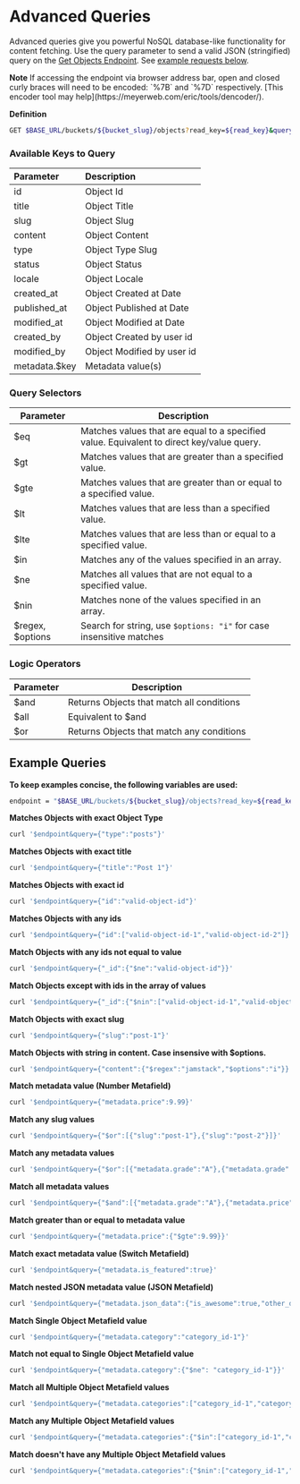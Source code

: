 
# Advanced Queries

Advanced queries give you powerful NoSQL database-like functionality for content fetching. Use the query parameter to send a valid JSON (stringified) query on the [Get Objects Endpoint](/cosmic-api/objects#get-objects). See [example requests below](/cosmic-api/advanced-query/#example-queries).

<Callout emoji="✅">
  <strong>Note</strong>
  If accessing the endpoint via browser address bar, open and closed curly braces
  will need to be encoded: `%7B` and `%7D` respectively. [This encoder tool may help](https://meyerweb.com/eric/tools/dencoder/).
</Callout>

**Definition**

```bash
GET $BASE_URL/buckets/${bucket_slug}/objects?read_key=${read_key}&query=${JSON_query}
```

### Available Keys to Query

| Parameter     | Description                |
| :------------ | :------------------------- |
| id            | Object Id                  |
| title         | Object Title               |
| slug          | Object Slug                |
| content       | Object Content             |
| type          | Object Type Slug           |
| status        | Object Status              |
| locale        | Object Locale              |
| created_at    | Object Created at Date     |
| published_at  | Object Published at Date   |
| modified_at   | Object Modified at Date    |
| created_by    | Object Created by user id  |
| modified_by   | Object Modified by user id |
| metadata.$key | Metadata value(s)          |

### Query Selectors

| Parameter        | Description                                                                               |
| ---------------- | ----------------------------------------------------------------------------------------- |
| $eq              | Matches values that are equal to a specified value. Equivalent to direct key/value query. |
| $gt              | Matches values that are greater than a specified value.                                   |
| $gte             | Matches values that are greater than or equal to a specified value.                       |
| $lt              | Matches values that are less than a specified value.                                      |
| $lte             | Matches values that are less than or equal to a specified value.                          |
| $in              | Matches any of the values specified in an array.                                          |
| $ne              | Matches all values that are not equal to a specified value.                               |
| $nin             | Matches none of the values specified in an array.                                         |
| $regex, $options | Search for string, use `$options: "i"` for case insensitive matches                       |

### Logic Operators

| Parameter | Description                               |
| --------- | ----------------------------------------- |
| $and      | Returns Objects that match all conditions |
| $all      | Equivalent to $and                        |
| $or       | Returns Objects that match any conditions |

## Example Queries

**To keep examples concise, the following variables are used:**

```bash
endpoint = "$BASE_URL/buckets/${bucket_slug}/objects?read_key=${read_key}&props=title,slug,metadata"
```

**Matches Objects with exact Object Type**

```bash
curl '$endpoint&query={"type":"posts"}'
```

**Matches Objects with exact title**

```bash
curl '$endpoint&query={"title":"Post 1"}'
```

**Matches Objects with exact id**

```bash
curl '$endpoint&query={"id":"valid-object-id"}'
```

**Matches Objects with any ids**

```bash
curl '$endpoint&query={"id":["valid-object-id-1","valid-object-id-2"]}'
```

**Match Objects with any ids not equal to value**

```bash
curl '$endpoint&query={"_id":{"$ne":"valid-object-id"}}'
```

**Match Objects except with ids in the array of values**

```bash
curl '$endpoint&query={"_id":{"$nin":["valid-object-id-1","valid-object-id-2"]}}'
```

**Match Objects with exact slug**

```bash
curl '$endpoint&query={"slug":"post-1"}'
```

**Match Objects with string in content. Case insensive with $options.**

```bash
curl '$endpoint&query={"content":{"$regex":"jamstack","$options":"i"}}'
```

**Match metadata value (Number Metafield)**

```bash
curl '$endpoint&query={"metadata.price":9.99}'
```

**Match any slug values**

```bash
curl '$endpoint&query={"$or":[{"slug":"post-1"},{"slug":"post-2"}]}'
```

**Match any metadata values**

```bash
curl '$endpoint&query={"$or":[{"metadata.grade":"A"},{"metadata.grade":"B"}]}'
```

**Match all metadata values**

```bash
curl '$endpoint&query={"$and":[{"metadata.grade":"A"},{"metadata.price":{"$lt":10}}]}'
```

**Match greater than or equal to metadata value**

```bash
curl '$endpoint&query={"metadata.price":{"$gte":9.99}}'
```

**Match exact metadata value (Switch Metafield)**

```bash
curl '$endpoint&query={"metadata.is_featured":true}'
```

**Match nested JSON metadata value (JSON Metafield)**

```bash
curl '$endpoint&query={"metadata.json_data":{"is_awesome":true,"other_data":{"nested":"yep"}}}'
```

**Match Single Object Metafield value**

```bash
curl '$endpoint&query={"metadata.category":"category_id-1"}'
```

**Match not equal to Single Object Metafield value**

```bash
curl '$endpoint&query={"metadata.category":{"$ne": "category_id-1"}}'
```

**Match all Multiple Object Metafield values**

```bash
curl '$endpoint&query={"metadata.categories":["category_id-1","category_id-2"]}'
```

**Match any Multiple Object Metafield values**

```bash
curl '$endpoint&query={"metadata.categories":{"$in":["category_id-1","category_id-2"]}}'
```

**Match doesn't have any Multiple Object Metafield values**

```bash
curl '$endpoint&query={"metadata.categories":{"$nin":["category_id-1","category_id-2"]}}'
```
